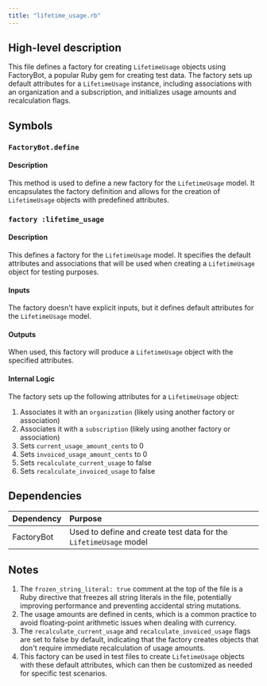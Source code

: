 ```yaml
---
title: "lifetime_usage.rb"
---
```


## High-level description
This file defines a factory for creating `LifetimeUsage` objects using FactoryBot, a popular Ruby gem for creating test data. The factory sets up default attributes for a `LifetimeUsage` instance, including associations with an organization and a subscription, and initializes usage amounts and recalculation flags.

## Symbols

### `FactoryBot.define`
#### Description
This method is used to define a new factory for the `LifetimeUsage` model. It encapsulates the factory definition and allows for the creation of `LifetimeUsage` objects with predefined attributes.

### `factory :lifetime_usage`
#### Description
This defines a factory for the `LifetimeUsage` model. It specifies the default attributes and associations that will be used when creating a `LifetimeUsage` object for testing purposes.

#### Inputs
The factory doesn't have explicit inputs, but it defines default attributes for the `LifetimeUsage` model.

#### Outputs
When used, this factory will produce a `LifetimeUsage` object with the specified attributes.

#### Internal Logic
The factory sets up the following attributes for a `LifetimeUsage` object:
1. Associates it with an `organization` (likely using another factory or association)
2. Associates it with a `subscription` (likely using another factory or association)
3. Sets `current_usage_amount_cents` to 0
4. Sets `invoiced_usage_amount_cents` to 0
5. Sets `recalculate_current_usage` to false
6. Sets `recalculate_invoiced_usage` to false

## Dependencies
| Dependency | Purpose |
|:-----------|:--------|
| FactoryBot | Used to define and create test data for the `LifetimeUsage` model |

## Notes
1. The `frozen_string_literal: true` comment at the top of the file is a Ruby directive that freezes all string literals in the file, potentially improving performance and preventing accidental string mutations.
2. The usage amounts are defined in cents, which is a common practice to avoid floating-point arithmetic issues when dealing with currency.
3. The `recalculate_current_usage` and `recalculate_invoiced_usage` flags are set to false by default, indicating that the factory creates objects that don't require immediate recalculation of usage amounts.
4. This factory can be used in test files to create `LifetimeUsage` objects with these default attributes, which can then be customized as needed for specific test scenarios.